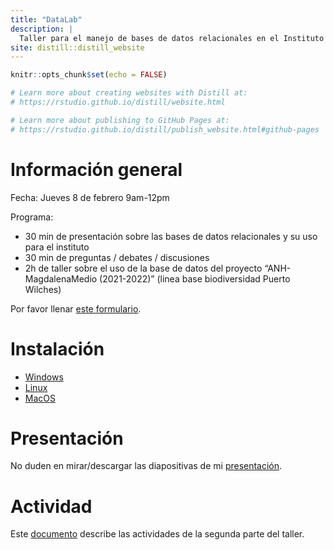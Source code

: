 ```yaml
---
title: "DataLab"
description: |
  Taller para el manejo de bases de datos relacionales en el Instituto Alexander Von Humboldt
site: distill::distill_website
---
```


```r
knitr::opts_chunk$set(echo = FALSE)

# Learn more about creating websites with Distill at:
# https://rstudio.github.io/distill/website.html

# Learn more about publishing to GitHub Pages at:
# https://rstudio.github.io/distill/publish_website.html#github-pages

```

# Información general

Fecha:  Jueves 8 de febrero 9am-12pm

Programa:

* 30 min de presentación sobre las bases de datos relacionales y su uso para el instituto
* 30 min de preguntas / debates / discusiones
* 2h de taller sobre el uso de la base de datos del proyecto "ANH-MagdalenaMedio (2021-2022)" (linea base biodiversidad Puerto Wilches)


Por favor llenar [este formulario](https://docs.google.com/forms/d/e/1FAIpQLSelogcqBN14BGDHBgYMr3a-ImEf-SWGoHMOm9dRYyGXhlO5CQ/viewform?usp=sf_link).


# Instalación


* [Windows](inst_software_windows.html)
* [Linux](inst_software_linux.html)
* [MacOS](inst_software_macOS.html)


# Presentación

No duden en mirar/descargar las diapositivas de mi [presentación](https://docs.google.com/presentation/d/1FuAFN-douyHBGFa8gnQrGDYt6Yq1b_795OshRQZJntI/edit?usp=sharing).


# Actividad

Este [documento](actividad.html) describe las actividades de la segunda parte del taller.